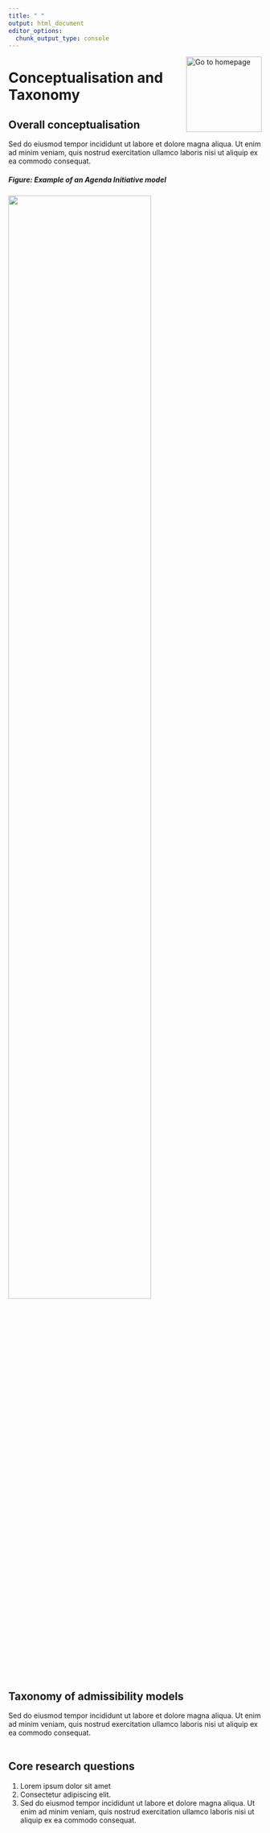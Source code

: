 ```yaml
---
title: " "
output: html_document
editor_options: 
  chunk_output_type: console
---
```


[<img align="right" alt="Go to homepage" width="150px" src="https://fmendez72.github.io/lidd/images/lidd2.png" />](https://fmendez72.github.io/lidd/index.html)

# Conceptualisation and Taxonomy

## Overall conceptualisation
Sed do eiusmod tempor incididunt ut labore et dolore magna aliqua. Ut enim ad minim veniam, quis nostrud exercitation ullamco laboris nisi ut aliquip ex ea commodo consequat.

##### Figure: Example of an Agenda Initiative model
<img src="https://fmendez72.github.io/lidd/images/rejection_figure.png" width=75% height=75%>
<br/><br/>


## Taxonomy of admissibility models
Sed do eiusmod tempor incididunt ut labore et dolore magna aliqua. Ut enim ad minim veniam, quis nostrud exercitation ullamco laboris nisi ut aliquip ex ea commodo consequat.
<br/><br/>

## Core research questions
1. Lorem ipsum dolor sit amet  
2. Consectetur adipiscing elit. 
3. Sed do eiusmod tempor incididunt ut labore et dolore magna aliqua. Ut enim ad minim veniam, quis nostrud exercitation ullamco laboris nisi ut aliquip ex ea commodo consequat.  
<br/><br/>



